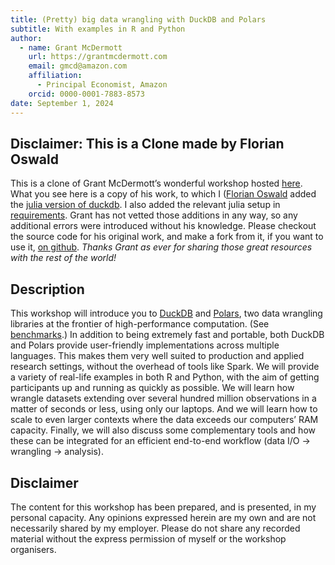 ```yaml
---
title: (Pretty) big data wrangling with DuckDB and Polars
subtitle: With examples in R and Python
author:
  - name: Grant McDermott
    url: https://grantmcdermott.com
    email: gmcd@amazon.com
    affiliation:
      - Principal Economist, Amazon
    orcid: 0000-0001-7883-8573
date: September 1, 2024
---
```


## Disclaimer: This is a Clone made by Florian Oswald

This is a clone of Grant McDermott's wonderful workshop hosted [here](https://grantmcdermott.com/duckdb-polars/). What you see here is a copy of his work, to which I ([Florian Oswald](https://floswald.github.io) added the [julia version of duckdb](duckdb-julia.qmd). I also added the relevant julia setup in [requirements](requirements.qmd). Grant has not vetted those additions in any way, so any additional errors were introduced without his knowledge. Please checkout the source code for his original work, and make a fork from it, if you want to use it, [on github](https://github.com/grantmcdermott/duckdb-polars). *Thanks Grant as ever for sharing those great resources with the rest of the world!*

## Description

This workshop will introduce you to [DuckDB](https://duckdb.org/) and
[Polars](https://github.com/pola-rs/polars), two data wrangling libraries at the
frontier of high-performance computation. (See
[benchmarks](https://duckdblabs.github.io/db-benchmark/).) In addition to being
extremely fast and portable, both DuckDB and Polars provide user-friendly
implementations across multiple languages. This makes them very well suited to
production and applied research settings, without the overhead of tools like
Spark. We will provide a variety of real-life examples in both R and Python,
with the aim of getting participants up and running as quickly as possible. We
will learn how wrangle datasets extending over several hundred million
observations in a matter of seconds or less, using only our laptops. And we will
learn how to scale to even larger contexts where the data exceeds our computers’
RAM capacity. Finally, we will also discuss some complementary tools and how
these can be integrated for an efficient end-to-end workflow (data I/O ->
wrangling -> analysis). 

:::{.callout-important}
## Disclaimer
The content for this workshop has been prepared, and is presented, in my
personal capacity. Any opinions expressed herein are my own and are not
necessarily shared by my employer. Please do not share any recorded material
without the express permission of myself or the workshop organisers.
:::